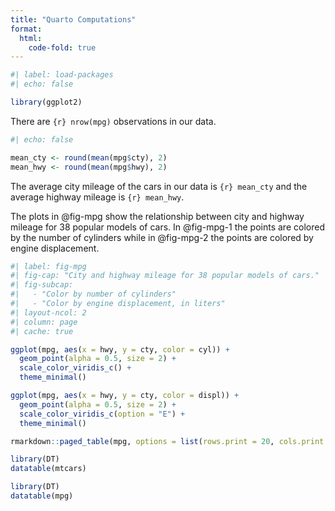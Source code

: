 ```yaml
---
title: "Quarto Computations"
format:
  html:
    code-fold: true
---
```


```r
#| label: load-packages
#| echo: false

library(ggplot2)
```

There are `{r} nrow(mpg)` observations in our data.

```r
#| echo: false

mean_cty <- round(mean(mpg$cty), 2)
mean_hwy <- round(mean(mpg$hwy), 2)
```

The average city mileage of the cars in our data is `{r} mean_cty` and the average highway mileage is `{r} mean_hwy`.

The plots in @fig-mpg show the relationship between city and highway mileage for 38 popular models of cars. In @fig-mpg-1 the points are colored by the number of cylinders while in @fig-mpg-2 the points are colored by engine displacement.

```r
#| label: fig-mpg
#| fig-cap: "City and highway mileage for 38 popular models of cars."
#| fig-subcap:
#|   - "Color by number of cylinders"
#|   - "Color by engine displacement, in liters"
#| layout-ncol: 2
#| column: page
#| cache: true

ggplot(mpg, aes(x = hwy, y = cty, color = cyl)) +
  geom_point(alpha = 0.5, size = 2) +
  scale_color_viridis_c() +
  theme_minimal()

ggplot(mpg, aes(x = hwy, y = cty, color = displ)) +
  geom_point(alpha = 0.5, size = 2) +
  scale_color_viridis_c(option = "E") +
  theme_minimal()
```

```r
rmarkdown::paged_table(mpg, options = list(rows.print = 20, cols.print = 10))
```

```r
library(DT)
datatable(mtcars)
```

```r
library(DT)
datatable(mpg)
```
